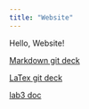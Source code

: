 ```yaml
---
title: "Website"
---
```


Hello, Website!

[Markdown git deck](https://stat850-unl.github.io/12-presentation-Hiiiua/Hw12_markdown.html)

[LaTex git deck](https://stat850-unl.github.io/12-presentation-Hiiiua/Hw12-LaTex.pdf)

[lab3 doc](https://github.com/Hiiiua/lab3_doc/blob/main/docs/_build/html/_modules/src/lab3.html)



